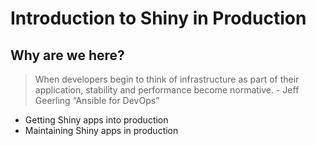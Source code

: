 # Introduction to Shiny in Production {#course-intro}

## Why are we here?

> When developers begin to think of infrastructure as part of their application, stability and performance become normative. - Jeff Geerling "Ansible for DevOps"

- Getting Shiny apps into production 
- Maintaining Shiny apps in production 
